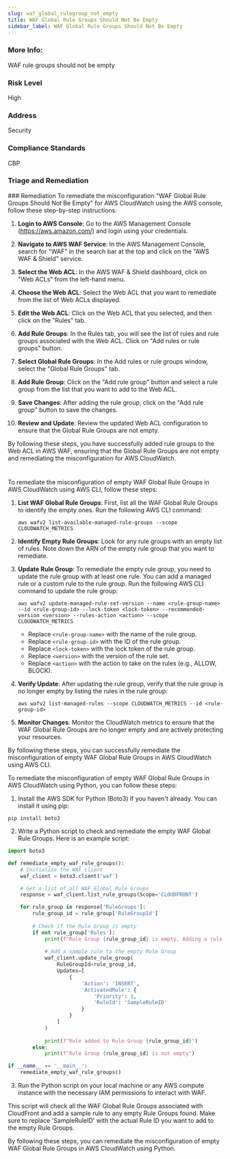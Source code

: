 ```yaml
---
slug: waf_global_rulegroup_not_empty
title: WAF Global Rule Groups Should Not Be Empty
sidebar_label: WAF Global Rule Groups Should Not Be Empty
---
```


### More Info:

WAF rule groups should not be empty

### Risk Level

High

### Address

Security

### Compliance Standards

CBP

### Triage and Remediation
<Tabs>
<Tab title='Remediation'>
### Remediation

<AccordionGroup>
<Accordion title='Using Console' defaultOpen='true'>
To remediate the misconfiguration "WAF Global Rule Groups Should Not Be Empty" for AWS CloudWatch using the AWS console, follow these step-by-step instructions:

1. **Login to AWS Console**: Go to the AWS Management Console (https://aws.amazon.com/) and login using your credentials.

2. **Navigate to AWS WAF Service**: In the AWS Management Console, search for "WAF" in the search bar at the top and click on the "AWS WAF & Shield" service.

3. **Select the Web ACL**: In the AWS WAF & Shield dashboard, click on "Web ACLs" from the left-hand menu.

4. **Choose the Web ACL**: Select the Web ACL that you want to remediate from the list of Web ACLs displayed.

5. **Edit the Web ACL**: Click on the Web ACL that you selected, and then click on the "Rules" tab.

6. **Add Rule Groups**: In the Rules tab, you will see the list of rules and rule groups associated with the Web ACL. Click on "Add rules or rule groups" button.

7. **Select Global Rule Groups**: In the Add rules or rule groups window, select the "Global Rule Groups" tab.

8. **Add Rule Group**: Click on the "Add rule group" button and select a rule group from the list that you want to add to the Web ACL.

9. **Save Changes**: After adding the rule group, click on the "Add rule group" button to save the changes.

10. **Review and Update**: Review the updated Web ACL configuration to ensure that the Global Rule Groups are not empty.

By following these steps, you have successfully added rule groups to the Web ACL in AWS WAF, ensuring that the Global Rule Groups are not empty and remediating the misconfiguration for AWS CloudWatch.

#
</Accordion>

<Accordion title='Using CLI'>
To remediate the misconfiguration of empty WAF Global Rule Groups in AWS CloudWatch using AWS CLI, follow these steps:

1. **List WAF Global Rule Groups**: First, list all the WAF Global Rule Groups to identify the empty ones. Run the following AWS CLI command:
   ```
   aws wafv2 list-available-managed-rule-groups --scope CLOUDWATCH_METRICS
   ```

2. **Identify Empty Rule Groups**: Look for any rule groups with an empty list of rules. Note down the ARN of the empty rule group that you want to remediate.

3. **Update Rule Group**: To remediate the empty rule group, you need to update the rule group with at least one rule. You can add a managed rule or a custom rule to the rule group. Run the following AWS CLI command to update the rule group:
   ```
   aws wafv2 update-managed-rule-set-version --name <rule-group-name> --id <rule-group-id> --lock-token <lock-token> --recommended-version <version> --rules-action <action> --scope CLOUDWATCH_METRICS
   ```

   - Replace `<rule-group-name>` with the name of the rule group.
   - Replace `<rule-group-id>` with the ID of the rule group.
   - Replace `<lock-token>` with the lock token of the rule group.
   - Replace `<version>` with the version of the rule set.
   - Replace `<action>` with the action to take on the rules (e.g., ALLOW, BLOCK).

4. **Verify Update**: After updating the rule group, verify that the rule group is no longer empty by listing the rules in the rule group:
   ```
   aws wafv2 list-managed-rules --scope CLOUDWATCH_METRICS --id <rule-group-id>
   ```

5. **Monitor Changes**: Monitor the CloudWatch metrics to ensure that the WAF Global Rule Groups are no longer empty and are actively protecting your resources.

By following these steps, you can successfully remediate the misconfiguration of empty WAF Global Rule Groups in AWS CloudWatch using AWS CLI.
</Accordion>

<Accordion title='Using Python'>
To remediate the misconfiguration of empty WAF Global Rule Groups in AWS CloudWatch using Python, you can follow these steps:

1. Install the AWS SDK for Python (Boto3) if you haven't already. You can install it using pip:
```
pip install boto3
```

2. Write a Python script to check and remediate the empty WAF Global Rule Groups. Here is an example script:

```python
import boto3

def remediate_empty_waf_rule_groups():
    # Initialize the WAF client
    waf_client = boto3.client('waf')

    # Get a list of all WAF Global Rule Groups
    response = waf_client.list_rule_groups(Scope='CLOUDFRONT')

    for rule_group in response['RuleGroups']:
        rule_group_id = rule_group['RuleGroupId']
        
        # Check if the Rule Group is empty
        if not rule_group['Rules']:
            print(f"Rule Group {rule_group_id} is empty. Adding a rule to the Rule Group...")
            
            # Add a sample rule to the empty Rule Group
            waf_client.update_rule_group(
                RuleGroupId=rule_group_id,
                Updates=[
                    {
                        'Action': 'INSERT',
                        'ActivatedRule': {
                            'Priority': 1,
                            'RuleId': 'SampleRuleID'
                        }
                    }
                ]
            )
            
            print(f"Rule added to Rule Group {rule_group_id}")
        else:
            print(f"Rule Group {rule_group_id} is not empty")

if __name__ == '__main__':
    remediate_empty_waf_rule_groups()
```

3. Run the Python script on your local machine or any AWS compute instance with the necessary IAM permissions to interact with WAF.

This script will check all the WAF Global Rule Groups associated with CloudFront and add a sample rule to any empty Rule Groups found. Make sure to replace 'SampleRuleID' with the actual Rule ID you want to add to the empty Rule Groups.

By following these steps, you can remediate the misconfiguration of empty WAF Global Rule Groups in AWS CloudWatch using Python.
</Accordion>

</AccordionGroup>
</Tab>
</Tabs>

